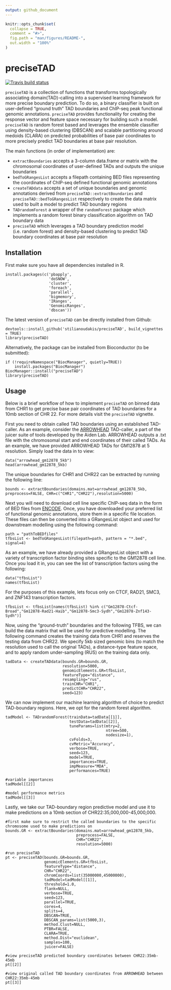 ```yaml
---
output: github_document
---
```


<!-- README.md is generated from README.Rmd. Please edit that file -->

```r
knitr::opts_chunk$set(
  collapse = TRUE,
  comment = "#>",
  fig.path = "man/figures/README-",
  out.width = "100%"
)
```

# preciseTAD

<!-- badges: start -->
[![Travis build status](https://travis-ci.com/stilianoudakis/preciseTAD.svg?branch=master)](https://travis-ci.com/stilianoudakis/preciseTAD)
<!-- badges: end -->

`preciseTAD` is a collection of functions that transforms topologically associating domain(TAD)-calling into a supervised learning framework for more precise boundary prediction. To do so, a binary classifier is built on user-defined "ground truth" TAD boundaries and ChIP-seq peak functional genomic annotations. `preciseTAD` provides functionality for creating the response vector and feature space necessary for building such a model. `preciseTAD` is random forest based and leverages the ensemble classifier using density-based clustering (DBSCAN) and scalable partitioning around medoids (CLARA) on predicted probabilities of base pair coordinates to more precisely predict TAD boundaries at base pair resolution.

The main functions (in order of implementation) are:

+ `extractBoundaries` accepts a 3-column data.frame or matrix with the chromosomal coordinates of user-defined TADs and outputs the unique boundaries
+ `bedToGRangesList` accepts a filepath containing BED files representing the coordinates of ChIP-seq defined functional genomic annotations
+ `createTADdata` accepts a set of unique boundaries and genomic annotations derived from `preciseTAD::extractBoundaries` and `preciseTAD::bedToGRangesList` respectively to create the data matrix used to built a model to predict TAD boundary regions
+ `TADrandomForest` a wrapper of the `randomForest` package which implements a random forest binary classification algorithm on TAD boundary data 
+ `preciseTAD` which leverages a TAD boundary prediction model (i.e. random forest) and density-based clustering to predict TAD boundary coordinates at base pair resolution

## Installation

First make sure you have all dependencies installed in R.

```
install.packages(c('pbapply', 
                   'doSNOW', 
                   'cluster',
                   'foreach',
                   'parallel',
                   'bigmemory',
                   'IRanges',
                   'GenomicRanges',
                   'dbscan'))
```


The latest version of `preciseTAD` can be directly installed from Github:

```
devtools::install_github('stilianoudakis/preciseTAD', build_vignettes = TRUE)
library(preciseTAD)
```

Alternatively, the package can be installed from Bioconductor (to be submitted):

```
if (!requireNamespace("BiocManager", quietly=TRUE))
    install.packages("BiocManager")
BiocManager::install("preciseTAD")
library(preciseTAD)
```

## Usage

Below is a brief workflow of how to implement `preciseTAD` on binned data from CHR1 to get precise base pair coordinates of TAD boundaries for a 10mb section of CHR 22. For more details visit the `preciseTAD` vignette.

First you need to obtain called TAD boundaries using an established TAD-caller. As an example, consider the [ARROWHEAD](https://github.com/aidenlab/juicer/wiki/Arrowhead) TAD-caller, a part of the juicer suite of tools developed by the Aiden Lab. ARROWHEAD outputs a .txt file with the chromosomal start and end coordinates of their called TADs. As an example, we have provided ARROWHEAD TADs for GM12878 at 5 resolution. Simply load the data in to view:

```
data("arrowhead_gm12878_5kb")
head(arrowhead_gm12878_5kb)
```

The unique boundaries for CHR1 and CHR22 can be extracted by running the following line:

```
bounds <- extractBoundaries(domains.mat=arrowhead_gm12878_5kb, preprocess=FALSE, CHR=c("CHR1","CHR22"),resolution=5000)
```

Next you will need to download cell line specific ChIP-seq data in the form of BED files from [ENCODE](https://www.encodeproject.org/chip-seq-matrix/?type=Experiment&replicates.library.biosample.donor.organism.scientific_name=Homo%20sapiens&assay_title=TF%20ChIP-seq&status=released). Once, you have downloaded your preferred list of functional genomic annotations, store them in a specific file location. These files can then be converted into a GRangesList object and used for downstream modelling using the following command:

```
path = "pathToBEDfiles"
tfbsList <- bedToGRangesList(filepath=path, pattern = "*.bed", signal=4)
```

As an example, we have already provided a GRangesList object with a variety of transcription factor binding sites specific to the GM12878 cell line. Once you load it in, you can see the list of transcription factors using the following:

```
data("tfbsList")
names(tfbsList)
```

For the purposes of this example, lets focus only on CTCF, RAD21, SMC3, and ZNF143 transcription factors. 

```
tfbsList <- tfbsList[names(tfbsList) %in% c("Gm12878-Ctcf-Broad","Gm12878-Rad21-Haib","Gm12878-Smc3-Sydh","Gm12878-Znf143-Sydh")]
```

Now, using the "ground-truth" boundaries and the following TFBS, we can build the data matrix that will be used for predictive modelling. The following command creates the training data from CHR1 and reserves the testing data from CHR22. We specify 5kb sized genomic bins (to match the resolution used to call the original TADs), a distance-type feature space, and to apply random under-sampling (RUS) on the training data only.

```
tadData <- createTADdata(bounds.GR=bounds.GR,
                         resolution=5000,
                         genomicElements.GR=tfbsList,
                         featureType="distance",
                         resampling="rus",
                         trainCHR="CHR1",
                         predictCHR="CHR22",
                         seed=123)
```

We can now implement our machine learning algorithm of choice to predict TAD-boundary regions. Here, we opt for the random forest algorithm. 

```
tadModel <- TADrandomForest(trainData=tadData[[1]],
                            testData=tadData[[2]],
                            tuneParams=list(mtry=2,
                                            ntree=500,
                                            nodesize=1),
                            cvFolds=3,
                            cvMetric="Accuracy",
                            verbose=TRUE,
                            seed=123,
                            model=TRUE,
                            importances=TRUE,
                            impMeasure="MDA",
                            performances=TRUE)
                            
#variable importances
tadModel[[2]]

#model performance metrics
tadModel[[3]]
```

Lastly, we take our TAD-boundary region predictive model and use it to make predictions on a 10mb section of CHR22:35,000,000-45,000,000.

```
#first make sure to restrict the called boundaries to the specific chromosome used to make predictions on
bounds.GR <- extractBoundaries(domains.mat=arrowhead_gm12878_5kb,
                               preprocess=FALSE,
                               CHR="CHR22",
                               resolution=5000)
                               
#run preciseTAD
pt <- preciseTAD(bounds.GR=bounds.GR,
                 genomicElements.GR=tfbsList,
                 featureType="distance",
                 CHR="CHR22",
                 chromCoords=list(35000000,45000000),
                 tadModel=tadModel[[1]],
                 threshold=1.0,
                 flank=NULL,
                 verbose=TRUE,
                 seed=123,
                 parallel=TRUE,
                 cores=4,
                 splits=4,
                 DBSCAN=TRUE,
                 DBSCAN_params=list(5000,3),
                 method.Clust=NULL,
                 PTBR=FALSE,
                 CLARA=TRUE,
                 method.Dist="euclidean",
                 samples=100,
                 juicer=FALSE)
                 
#view preciseTAD predicted boundary coordinates between CHR22:35mb-45mb
pt[[2]]

#view original called TAD boundary coordinates from ARROWHEAD between CHR22:35mb-45mb
pt[[3]]
```
